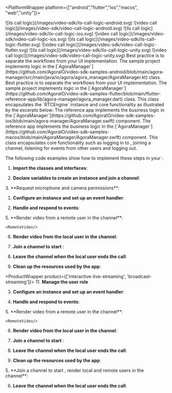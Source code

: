 
<PlatformWrapper platform={["android","flutter","ios","macos", "web","unity"]}>

<PlatformWrapper platform="android">
<ProductWrapper product={['interactive-live-streaming', 'broadcast-streaming']}>
![ils call logic](/images/video-sdk/ils-call-logic-android.svg)
</ProductWrapper>
<ProductWrapper product="video-calling">
![video call logic](/images/video-sdk/video-call-logic-android.svg)
</ProductWrapper>
</PlatformWrapper>
<PlatformWrapper platform={["ios","macos"]}>
<ProductWrapper product={["interactive-live-streaming", "broadcast-streaming"]}>
![ils call logic](/images/video-sdk/ils-call-logic-ios.svg)
</ProductWrapper>
<ProductWrapper product="video-calling">
![video call logic](/images/video-sdk/video-call-logic-ios.svg)
</ProductWrapper>
</PlatformWrapper>
<PlatformWrapper platform="flutter">
<ProductWrapper product={['interactive-live-streaming', 'broadcast-streaming']}>
![ils call logic](/images/video-sdk/ils-call-logic-flutter.svg)
</ProductWrapper>
<ProductWrapper product="video-calling">
![video call logic](/images/video-sdk/video-call-logic-flutter.svg)
</ProductWrapper>
</PlatformWrapper>
<PlatformWrapper platform="unity">
<ProductWrapper product={['interactive-live-streaming', 'broadcast-streaming']}>
![ils call logic](/images/video-sdk/ils-call-logic-unity.svg)
</ProductWrapper>
<ProductWrapper product="video-calling">
![video call logic](/images/video-sdk/video-call-logic-unity.svg)
</ProductWrapper>
</PlatformWrapper>
<PlatformWrapper platform="android">
Best practice is to separate the <Vpd k="NAME" /> workflows from your UI implementation. The <Vpd  k="SDK" />
  sample project implements <Vpd k="PRODUCT" /> logic in the
  [`AgoraManager`](https://github.com/AgoraIO/video-sdk-samples-android/blob/main/agora-manager/src/main/java/io/agora/agora_manager/AgoraManager.kt) class.
</PlatformWrapper>
<PlatformWrapper platform="flutter">
Best practice is to separate the <Vpd k="NAME" /> workflows from your UI implementation. The <Vpd  k="SDK" /> sample project implements <Vpd k="PRODUCT" /> logic in the
  [`AgoraManager`](https://github.com/AgoraIO/video-sdk-samples-flutter/blob/main/flutter-reference-app/lib/agora-manager/agora_manager.dart) class.
</PlatformWrapper>
<PlatformWrapper platform={["flutter","android"]}>
  This class encapsulates the `RTCEngine` instance and core functionality as illustrated by the excerpts below:
</PlatformWrapper>
<PlatformWrapper platform={["ios","macos"]}>
The <Vg k="VSDK" /> reference app implements the <Vg k="PRODUCT" />  business logic in the [`AgoraManager`](https://github.com/AgoraIO/video-sdk-samples-ios/blob/main/agora-manager/AgoraManager.swift) component.
</PlatformWrapper>
<PlatformWrapper platform="macos">
The <Vg k="VSDK" /> reference app implements the <Vg k="PRODUCT" />  business logic in the [`AgoraManager`](https://github.com/AgoraIO/video-sdk-samples-macos/blob/main/AgoraManager/AgoraManager.swift) component.
</PlatformWrapper>
This class encapsulates core functionality such as logging in to <Vg k="AGORA_BACKEND" />, joining a channel, listening for events from other users and logging out.

The following code examples show how to implement these steps in your <Vpl k="CLIENT" />:
</PlatformWrapper>


1. **Import the <Vpd k="SDK" /> classes and interfaces**:

    <ImportLibraries/>

1.  **Declare variables to create an <Vg k="ENGINE" /> instance and join a channel**:

    <DeclareVariables/>

<PlatformWrapper platform = "unity">
3.  **Request microphone and camera permissions**:
    <Permissions/>
</PlatformWrapper>

1.  **Configure an <Vg k="ENGINE" /> instance and set up an event handler**:

    <CreateEngine/>

1.  **Handle and respond to  <Vg k="ENGINE" /> events**:

    <HandleEvents/>
<PlatformWrapper notAllowed="web">
5.  **Render video from a remote user in the channel**:

    <RemoteVideo/>

6.  **Render video from the local user in the channel**:

    <LocalVideo/>

7.  **Join a channel to start <Vpd k="PRODUCT" />**:

    <JoinChannel/>

8.  **Leave the channel when the local user ends the call**:

    <LeaveChannel/>

9.  **Clean up the resources used by the app**:

    <Destroy/>

<ProductWrapper product={['interactive-live-streaming', 'broadcast-streaming']}>
11.  **Manage the user role**
    <UserRole/>
</ProductWrapper>

</PlatformWrapper>
<PlatformWrapper notAllowed="unity">

3.  **Configure an <Vg k="ENGINE" /> instance and set up an event handler**:

    <CreateEngine/>

1.  **Handle and respond to  <Vg k="ENGINE" /> events**:
    <HandleEvents/>
</PlatformWrapper>
<PlatformWrapper notAllowed={["web", "unity"]}>
5.  **Render video from a remote user in the channel**:

    <RemoteVideo/>

6.  **Render video from the local user in the channel**:

    <LocalVideo/>

7.  **Join a channel to start <Vpd k="PRODUCT" />**:

    <JoinChannel/>

8.  **Leave the channel when the local user ends the call**:

    <LeaveChannel/>

9.  **Clean up the resources used by the app**:

    <Destroy/>

</PlatformWrapper>

<PlatformWrapper platform="web">
5.  **Join a channel to start <Vpd k="PRODUCT" />, render local and remote users in the channel**:
    <JoinChannel/>

6.  **Leave the channel when the local user ends the call**:

    <LeaveChannel/>
</PlatformWrapper>

